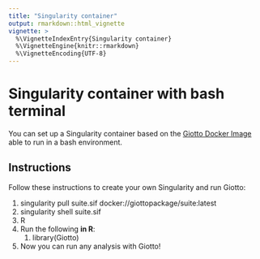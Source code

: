 ```yaml
---
title: "Singularity container"
output: rmarkdown::html_vignette
vignette: >
  %\VignetteIndexEntry{Singularity container}
  %\VignetteEngine{knitr::rmarkdown}
  %\VignetteEncoding{UTF-8}
---
```


# Singularity container with bash terminal

You can set up a Singularity container based on the [Giotto Docker Image](https://hub.docker.com/r/giottopackage/suite) able to run in a bash environment.

## Instructions

Follow these instructions to create your own Singularity and run
Giotto:

1.  singularity pull suite.sif docker://giottopackage/suite:latest
2.  singularity shell suite.sif
3.  R
4.  Run the following **in R**:
    1.  library(Giotto)
5.  Now you can run any analysis with Giotto!
